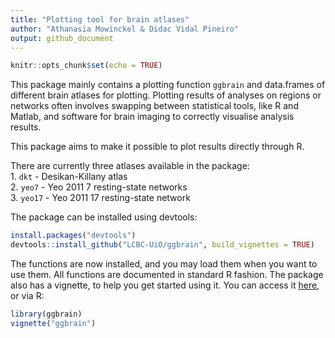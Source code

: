 ```yaml
---
title: "Plotting tool for brain atlases"
author: "Athanasia Mowinckel & Didac Vidal Pineiro"
output: github_document
---
```


```r
knitr::opts_chunk$set(echo = TRUE)
```

This package mainly contains a plotting function `ggbrain` and data.frames of different brain atlases for plotting.
Plotting results of analyses on regions or networks often involves swapping between statistical tools, like R and Matlab, 
and software for brain imaging to correctly visualise analysis results.

This package aims to make it possible to plot results directly through R. 

There are currently three atlases available in the package:  
1. `dkt` - Desikan-Killany atlas  
2. `yeo7` - Yeo 2011 7 resting-state networks  
3. `yeo17` - Yeo 2011 17 resting-state network  

The package can be installed using devtools:

```r
install.packages("devtools")
devtools::install_github("LCBC-UiO/ggbrain", build_vignettes = TRUE)
```

The functions are now installed, and you may load them when you want to use them.
All functions are documented in standard R fashion.
The package also has a vignette, to help you get started using it. 
You can access it [here](inst/doc/ggbrain.Rmd), or via R:

```r
library(ggbrain)
vignette("ggbrain")
```
